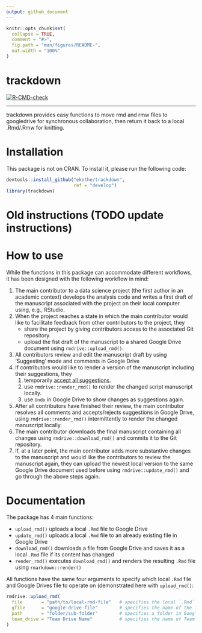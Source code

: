 ```yaml
---
output: github_document
---
```


<!-- README.md is generated from README.Rmd. Please edit that file -->

```r
knitr::opts_chunk$set(
  collapse = TRUE,
  comment = "#>",
  fig.path = "man/figures/README-",
  out.width = "100%"
)
```

# trackdown

<!-- badges: start -->
[![R-CMD-check](https://github.com/ekothe/trackdown/actions/workflows/check-standard.yaml/badge.svg)](https://github.com/ekothe/trackdown/actions/workflows/check-standard.yaml)
<hr>

<!-- badges: end -->

trackdown provides easy functions to move rmd and rmw files to googledrive for synchronous collaboration, then return it back to a local .Rmd/.Rmw for knitting.  

# Installation

This package is not on CRAN. To install it, please run the following code:

```r
devtools::install_github("ekothe/trackdown",
                         ref = "develop")
library(trackdown)
```


# Old instructions (TODO update instructions)


# How to use

While the functions in this package can accommodate different workflows, it has been designed with the following workflow in mind:

1. The main contributor to a data science project (the first author in an academic context) develops the analysis code and writes a first draft of the manuscript associated with the project on their local computer using, e.g., RStudio.
1. When the project reaches a state in which the main contributor would like to facilitate feedback from other contributors to the project, they
    - share the project by giving contributors access to the associated Git repository.
    - upload the fist draft of the manuscript to a shared Google Drive document using `rmdrive::upload_rmd()`.
1. All contributors review and edit the manuscript draft by using 'Suggesting' mode and comments in Google Drive
1. If contributors would like to render a version of the manuscript including their suggestions, they
    1. temporarily [accept all suggestions](https://support.google.com/docs/answer/6033474?co=GENIE.Platform%3DDesktop&hl=en).
    1. use `rmdrive::render_rmd()` to render the changed script manuscript locally.
    1. use `Undo` in Google Drive to show changes as suggestions again.
1. After all contributors have finished their review, the main contributor resolves all comments and accepts/rejects suggestions in Google Drive, using `rmdrive::render_rmd()` intermittently to render the changed manuscript locally.
1. The main contributor downloads the final manuscript containing all changes using `rmdrive::download_rmd()` and commits it to the Git repository.
1. If, at a later point, the main contributor adds more substantive changes to the manuscript and would like the contributors to review the manuscript again, they can upload the newest local version to the same Google Drive document used before using `rmdrive::update_rmd()` and go through the above steps again.

# Documentation

The package has 4 main functions:

- `upload_rmd()` uploads a local `.Rmd` file to Google Drive
- `update_rmd()` uploads a local `.Rmd` file to an already existing file in Google Drive
- `download_rmd()` downloads a file from Google Drive and saves it as a local `.Rmd` file if its content has changed
- `render_rmd()` executes `download_rmd()` and renders the resulting `.Rmd` file using `rmarkdown::render()`

All functions have the same four arguments to specify which local `.Rmd` file and Google Drives file to operate on (demonstrated here with `upload_rmd()`:

```r
rmdrive::upload_rmd(
  file       = "path/to/local-rmd-file"   # specifies the local `.Rmd` file (without extension)
  gfile      = "google-drive-file"        # specifies the name of the file on Google Drive (optional; defaults to `basename(file)`)
  path       = "folder/sub-folder"        # specifies a folder in Google Drive (optional; if not specified, the home directory of My Drive or the Team Drive is used)
  team_drive = "Team Drive Name"          # specifies the name of Team Drive (optional; if not specified, My Drive is used)
)
```
